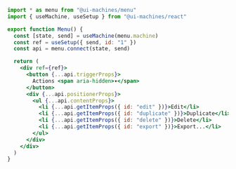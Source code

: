```jsx
import * as menu from "@ui-machines/menu"
import { useMachine, useSetup } from "@ui-machines/react"

export function Menu() {
  const [state, send] = useMachine(menu.machine)
  const ref = useSetup({ send, id: "1" })
  const api = menu.connect(state, send)

  return (
    <div ref={ref}>
      <button {...api.triggerProps}>
        Actions <span aria-hidden>▾</span>
      </button>
      <div {...api.positionerProps}>
        <ul {...api.contentProps}>
          <li {...api.getItemProps({ id: "edit" })}>Edit</li>
          <li {...api.getItemProps({ id: "duplicate" })}>Duplicate</li>
          <li {...api.getItemProps({ id: "delete" })}>Delete</li>
          <li {...api.getItemProps({ id: "export" })}>Export...</li>
        </ul>
      </div>
    </div>
  )
}
```
